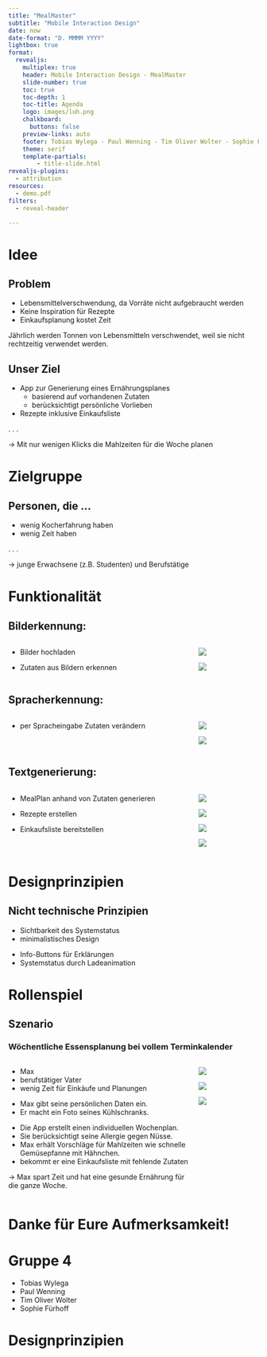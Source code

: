 ```yaml
---
title: "MealMaster"
subtitle: "Mobile Interaction Design"
date: now
date-format: "D. MMMM YYYY"
lightbox: true
format:
  revealjs:
    multiplex: true
    header: Mobile Interaction Design - MealMaster
    slide-number: true
    toc: true
    toc-depth: 1
    toc-title: Agenda
    logo: images/luh.png
    chalkboard:
      buttons: false
    preview-links: auto
    footer: Tobias Wylega - Paul Wenning - Tim Oliver Wolter - Sophie Fürhoff
    theme: serif
    template-partials:
        - title-slide.html
revealjs-plugins:
  - attribution
resources:
  - demo.pdf
filters:
  - reveal-header

---
```


# Idee

## Problem
- Lebensmittelverschwendung, da Vorräte nicht aufgebraucht werden
- Keine Inspiration für Rezepte
- Einkaufsplanung kostet Zeit

::: notes
Jährlich werden Tonnen von Lebensmitteln verschwendet, weil sie nicht rechtzeitig verwendet werden.
:::

## Unser Ziel
- App zur Generierung eines Ernährungsplanes
  - basierend auf vorhandenen Zutaten
  - berücksichtigt persönliche Vorlieben
- Rezepte inklusive Einkaufsliste

. . .

→ Mit nur wenigen Klicks die Mahlzeiten für die Woche planen


# Zielgruppe
## Personen, die …
- wenig Kocherfahrung haben 
- wenig Zeit haben

. . .

→ junge Erwachsene (z.B. Studenten) und Berufstätige

# Funktionalität

## Bilderkennung:  
::: {.columns}
::: {.column width=75%}
- Bilder hochladen

::: {.fragment fragment-index=2}
- Zutaten aus Bildern erkennen
:::
:::
::: {.column width=25%}
::: {.r-stack}
![](images/image-upload.png)

![](images/validate-items.png){.fragment fragment-index=2}
:::
:::
:::
## Spracherkennung:
::: {.columns}
::: {.column width=75%}
- per Spracheingabe Zutaten verändern
:::
::: {.column width=25%}
::: {.r-stack}
![](images/validate-items.png)

![](images/voice.png){.fragment fragment-index=2}

:::
:::
:::

## Textgenerierung:
::: {.columns}
::: {.column width=75%}
- MealPlan anhand von Zutaten generieren

::: {.fragment fragment-index=3}
- Rezepte erstellen
:::

::: {.fragment fragment-index=4}
- Einkaufsliste bereitstellen
:::

:::
::: {.column width=25%}
::: {.r-stack}
![](images/home-screen.png)

![](images/meal-plan.png){.fragment fragment-index=2}

![](images/recipes.png){.fragment fragment-index=3}

![](images/shopping-list.png){.fragment fragment-index=4}

:::
:::
:::

# Designprinzipien
## Nicht technische Prinzipien
- Sichtbarkeit des Systemstatus
- minimalistisches Design

::: {.notes}
- Info-Buttons für Erklärungen
- Systemstatus durch Ladeanimation
:::
# Rollenspiel

## Szenario {.smaller}
### Wöchentliche Essensplanung bei vollem Terminkalender
::: {.columns}
::: {.column width=75%}
::: {.r-stack}
::: {.fragment .fade-in-then-out fragment-index=1}
- Max
- berufstätiger Vater
- wenig Zeit für Einkäufe und Planungen
:::
::: {.fragment .fade-in-then-out fragment-index=2 style="text-align: left;"}
- Max gibt seine persönlichen Daten ein.
- Er macht ein Foto seines Kühlschranks.
:::

::: {.fragment .fade-in-then-out fragment-index=3}
- Die App erstellt einen individuellen Wochenplan.
- Sie berücksichtigt seine Allergie gegen Nüsse.
- Max erhält Vorschläge für Mahlzeiten wie schnelle Gemüsepfanne mit Hähnchen.
- bekommt er eine Einkaufsliste mit fehlende Zutaten
:::

::: {.fragment .fade-in-then-out fragment-index=4}
→ Max spart Zeit und hat eine gesunde Ernährung für die ganze Woche.
:::

:::
:::

::: {.column width=25%}
::: {.r-stack}
::: {.fragment .fade-in-then-out fragment-index=1}
![](images/max.jpg)
:::
::: {.fragment .fade-in-then-out fragment-index=2}
![](images/kuehlschrank.jpg)
:::

::: {.fragment .fade-in-then-out fragment-index=4}
![](images/happy-max.jpg)
:::
:::
:::
:::
# Danke für Eure Aufmerksamkeit! {.unlisted}
# Gruppe 4 {.unlisted}
- Tobias Wylega
- Paul Wenning
- Tim Oliver Wolter
- Sophie Fürhoff

# Designprinzipien {.unlisted}
